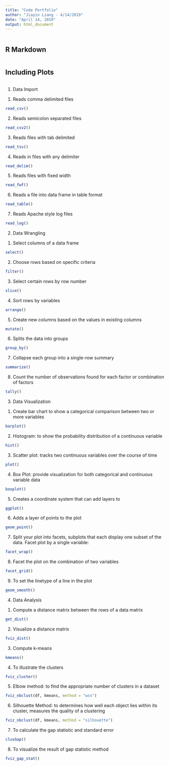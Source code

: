 ```yaml
---
title: "Code Portfolio"
author: "Jiayin Liang - 4/14/2019"
date: "April 14, 2019"
output: html_document
---
```


```r
```

## R Markdown

```r
```

## Including Plots

```r
```

1. Data Import

(1) Reads comma delimited files

```r
read_csv()
```
(2) Reads semicolon separated files

```r
read_csv2()
```
(3) Reads files with tab delimited

```r
read_tsv()
```
(4) Reads in files with any delimiter

```r
read_delim()
```
(5) Reads files with fixed width

```r
read_fwf()
```
(6) Reads a file into data frame in table format

```r
read_table()
```
(7) Reads Apache style log files

```r
read_log()
```

2. Data Wrangling

(1) Select columns of a data frame

```r
select()
```
(2) Choose rows based on specific criteria

```r
filter()
```
(3) Select certain rows by row number

```r
slice()
```
(4) Sort rows by variables

```r
arrange()
```
(5) Create new columns based on the values in existing columns

```r
mutate()
```
(6) Splits the data into groups

```r
group_by()
```
(7) Collapse each group into a single-row summary

```r
summarize()
```
(8) Count the number of observations found for each factor or combination of factors

```r
tally()
```

3. Data Visualization

(1) Create bar chart to show a categorical comparison between two or more variables

```r
barplot()
```
(2) Histogram: to show the probability distribution of a continuous variable

```r
hist()
```
(3) Scatter plot: tracks two continuous variables over the course of time

```r
plot()
```
(4) Box Plot: provide visualization for both categorical and continuous variable data

```r
boxplot()
```
(5) Creates a coordinate system that can add layers to

```r
ggplot()
```
(6) Adds a layer of points to the plot

```r
geom_point()
```
(7) Split your plot into facets, subplots that each display one subset of the data. Facet plot by a single variable:

```r
facet_wrap()
```
(8) Facet the plot on the combination of two variables

```r
facet_grid()
```
(9) To set the linetype of a line in the plot

```r
geom_smooth()
```

4. Data Analysis

(1) Compute a distance matrix between the rows of a data matrix

```r
get_dist()
```
(2) Visualize a distance matrix

```r
fviz_dist()
```
(3) Compute k-means

```r
kmeans()
```
(4) To illustrate the clusters

```r
fviz_cluster()
```
(5) Elbow method: to find the appropriate number of clusters in a dataset

```r
fviz_nbclust(df, kmeans, method = "wss")
```
(6) Silhouette Method: to determines how well each object lies within its cluster, measures the quality of a clustering

```r
fviz_nbclust(df, kmeans, method = "silhouette")
```
(7) To calculate the gap statistic and standard error

```r
clusGap()
```
(8) To visualize the result of gap statistic method

```r
fviz_gap_stat()
```

